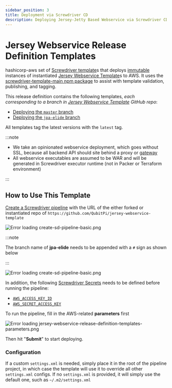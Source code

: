 ```yaml
---
sidebar_position: 3
title: Deployment via Screwdriver CD
description: Deploying Jersey-Jetty Based Webservice via Screwdriver CD Template
---
```



Jersey Webservice Release Definition Templates
==============================================

hashicorp-aws set of [Screwdriver template][Screwdriver CD template]s that deploys
[immutable][Immutable Infrastructure] instances of instantiated [Jersey Webservice Template]s to AWS. It uses the
[screwdriver-template-main npm package] to assist with template validation, publishing, and tagging.

This release definition contains the following templates, _each corresponding to a branch in
[Jersey Webservice Template] GitHub repo_:

- [Deploying the `master` branch](https://github.com/QubitPi/hashicorp-aws/tree/master/adaptors/screwdriver-cd/templates/jersey-webservice-template-basic-sd-template.yaml)
- [Deploying the `jpa-elide` branch](https://github.com/QubitPi/hashicorp-aws/tree/master/adaptors/screwdriver-cd/templates/jersey-webservice-template-jpa-sd-template.yaml)

All templates tag the latest versions with the `latest` tag.

:::note

- We take an opinionated webservice deployment, which goes without SSL, because all backend API should site behind a
  proxy or [gateway](../kong-api-gateway)
- All webservice executables are assumed to be WAR and will be generated in Screwdriver executor runtime (not in Packer
  or Terraform environment)

:::

How to Use This Template
------------------------

[Create a Screwdriver pipeline](../adaptors/screwdriver-cd#1-creating-a-screwdriver-pipeline) with the URL of the either
forked or instantiated repo of `https://github.com/QubitPi/jersey-webservice-template`

<Tabs>
<TabItem value="basic" label="Basic Webservice Repo URL" default>

![Error loading create-sd-pipeline-basic.png](./img/create-sd-pipeline-basic.png)

</TabItem>
<TabItem value="jpa" label="JPA Webservice Repo URL">

:::note

The branch name of __jpa-elide__ needs to be appended with a `#` sign as shown below

:::

![Error loading create-sd-pipeline-basic.png](./img/create-sd-pipeline-jpa.png)

</TabItem>
</Tabs>

In addition, the following [Screwdriver Secrets][Screwdriver CD Secrets] needs to be defined before running the pipeline:

- [`AWS_ACCESS_KEY_ID`](../setup#aws)
- [`AWS_SECRET_ACCESS_KEY`](../setup#aws)

To run the pipeline, fill in the AWS-related **parameters** first

![Error loading jersey-webservice-release-definition-templates-parameters.png](img/jersey-webservice-release-definition-templates-parameters.png)

Then hit "**Submit**" to start deploying.

### Configuration

If a custom `settings.xml` is needed, simply place it in the root of the pipeline project, in which case the template
will use it to override all other `settings.xml` configs. If no `settings.xml` is provided, it will simply use the
default one, such as `~/.m2/settings.xml`

[Immutable Infrastructure]: https://www.hashicorp.com/resources/what-is-mutable-vs-immutable-infrastructure

[Jersey Webservice Template]: https://qubitpi.github.io/jersey-webservice-template/

[Screwdriver CD Secrets]: https://screwdriver-docs.qubitpi.org/user-guide/configuration/secrets
[Screwdriver CD template]: https://screwdriver-docs.qubitpi.org/user-guide/templates/job-templates
[screwdriver-template-main npm package]: https://github.com/QubitPi/screwdriver-cd-template-main

